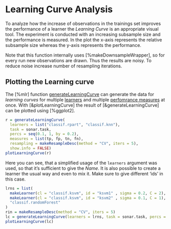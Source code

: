 # Learning Curve Analysis

To analyze how the increase of observations in the trainings set improves the performance of a learner the *Learning Curve* is an appropriate visual tool.
The experiment is conducted with an increasing subsample size and the performance is measured.
In the plot the x-axis represents the relative subsample size whereas the y-axis represents the performance.

Note that this function internally uses [%makeDownsampleWrapper], so for every run new observations are drawn.
Thus the results are noisy.
To reduce noise increase number of resampling iterations.

## Plotting the Learning curve

The [%mlr] function [generateLearningCurve](&generateLearningCurve) can generate the data for *learning curves* for multiple [learners](integrated_learners.md) and multiple [perfomrance measures](measures.md) at once. 
With [&plotLearningCurve] the result of [&generateLearningCurve] can be plotted using [%ggplot2].

```r
r = generateLearningCurve(
  learners = list("classif.rpart", "classif.knn"), 
  task = sonar.task, 
  percs = seq(0.1, 1, by = 0.2), 
  measures = list(tp, fp, tn, fn), 
  resampling = makeResampleDesc(method = "CV", iters = 5), 
  show.info = FALSE)
plotLearningCurve(r)
```

Here you can see, that a simplified usage of the `learners` argument was used, so that it's sufficient to give the *Name*.
It is also possible to create a learner the usual way and even to mix it.
Make sure to give different 'ids' in this case.

```r
lrns = list(
  makeLearner(cl = "classif.ksvm", id = "ksvm1" , sigma = 0.2, C = 2),
  makeLearner(cl = "classif.ksvm", id = "ksvm2" , sigma = 0.1, C = 1),
  "classif.randomForest"
)
rin = makeResampleDesc(method = "CV", iters = 5)
lc = generateLearningCurve(learners = lrns, task = sonar.task, percs = seq(0.1, 1, by = 0.1), measures = acc, resampling = rin, show.info = FALSE)
plotLearningCurve(lc)
```
